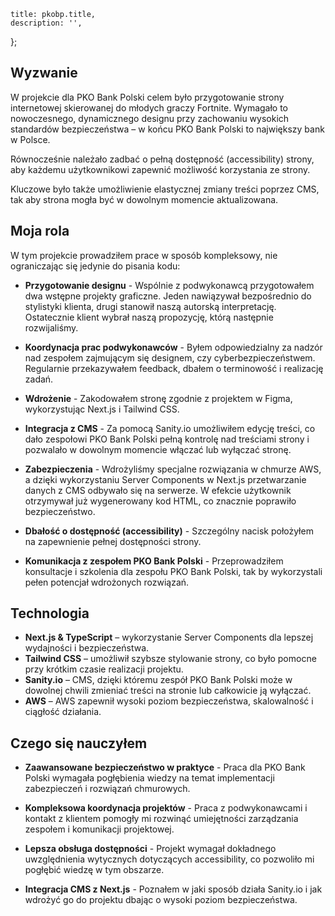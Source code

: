 
	title: pkobp.title,
	description: '',
};

<CaseStudyHeading
	title={pkobp.title}
	company={pkobp.company}
	img={pkobp.imgHero}
  date={pkobp.date}
/>

## Wyzwanie

W projekcie dla PKO Bank Polski celem było przygotowanie strony internetowej skierowanej do młodych graczy Fortnite. Wymagało to nowoczesnego, dynamicznego designu przy zachowaniu wysokich standardów bezpieczeństwa – w końcu PKO Bank Polski to największy bank w Polsce.

Równocześnie należało zadbać o pełną dostępność (accessibility) strony, aby każdemu użytkownikowi zapewnić możliwość korzystania ze strony.

Kluczowe było także umożliwienie elastycznej zmiany treści poprzez CMS, tak aby strona mogła być w dowolnym momencie aktualizowana.

## Moja rola

W tym projekcie prowadziłem prace w sposób kompleksowy, nie ograniczając się jedynie do pisania kodu:

- **Przygotowanie designu** - Wspólnie z podwykonawcą przygotowałem dwa wstępne projekty graficzne. Jeden nawiązywał bezpośrednio do stylistyki klienta, drugi stanowił naszą autorską interpretację. Ostatecznie klient wybrał naszą propozycję, którą następnie rozwijaliśmy.

- **Koordynacja prac podwykonawców** - Byłem odpowiedzialny za nadzór nad zespołem zajmującym się designem, czy cyberbezpieczeństwem. Regularnie przekazywałem feedback, dbałem o terminowość i realizację zadań.

- **Wdrożenie** - Zakodowałem stronę zgodnie z projektem w Figma, wykorzystując Next.js i Tailwind CSS.

- **Integracja z CMS** - Za pomocą Sanity.io umożliwiłem edycję treści, co dało zespołowi PKO Bank Polski pełną kontrolę nad treściami strony i pozwalało w dowolnym momencie włączać lub wyłączać stronę.

- **Zabezpieczenia** - Wdrożyliśmy specjalne rozwiązania w chmurze AWS, a dzięki wykorzystaniu Server Components w Next.js przetwarzanie danych z CMS odbywało się na serwerze. W efekcie użytkownik otrzymywał już wygenerowany kod HTML, co znacznie poprawiło bezpieczeństwo.

- **Dbałość o dostępność (accessibility)** - Szczególny nacisk położyłem na zapewnienie pełnej dostępności strony.

- **Komunikacja z zespołem PKO Bank Polski** - Przeprowadziłem konsultacje i szkolenia dla zespołu PKO Bank Polski, tak by wykorzystali pełen potencjał wdrożonych rozwiązań.

## Technologia

- **Next.js & TypeScript** – wykorzystanie Server Components dla lepszej wydajności i bezpieczeństwa.
- **Tailwind CSS** – umożliwił szybsze stylowanie strony, co było pomocne przy krótkim czasie realizacji projektu.
- **Sanity.io** – CMS, dzięki któremu zespół PKO Bank Polski może w dowolnej chwili zmieniać treści na stronie lub całkowicie ją wyłączać.
- **AWS** – AWS zapewnił wysoki poziom bezpieczeństwa, skalowalność i ciągłość działania.

## Czego się nauczyłem

- **Zaawansowane bezpieczeństwo w praktyce** - Praca dla PKO Bank Polski wymagała pogłębienia wiedzy na temat implementacji zabezpieczeń i rozwiązań chmurowych.

- **Kompleksowa koordynacja projektów** - Praca z podwykonawcami i kontakt z klientem pomogły mi rozwinąć umiejętności zarządzania zespołem i komunikacji projektowej.

- **Lepsza obsługa dostępności** - Projekt wymagał dokładnego uwzględnienia wytycznych dotyczących accessibility, co pozwoliło mi pogłębić wiedzę w tym obszarze.

- **Integracja CMS z Next.js** - Poznałem w jaki sposób działa Sanity.io i jak wdrożyć go do projektu dbając o wysoki poziom bezpieczeństwa.

<CaseStudyProjects projectId={pkobp.id} />
